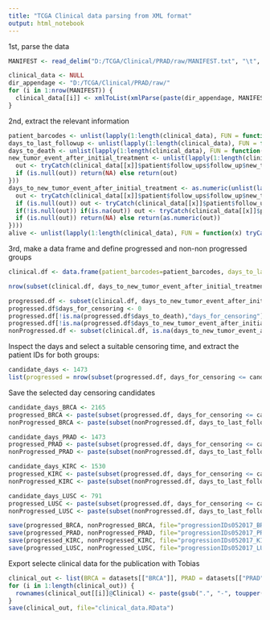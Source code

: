 ```yaml
---
title: "TCGA Clinical data parsing from XML format"
output: html_notebook
---
```


1st, parse the data
```r
MANIFEST <- read_delim("D:/TCGA/Clinical/PRAD/raw/MANIFEST.txt", "\t", escape_double = FALSE, trim_ws = TRUE)

clinical_data <- NULL
dir_appendage <- "D:/TCGA/Clinical/PRAD/raw/"
for (i in 1:nrow(MANIFEST)) {
  clinical_data[[i]] <- xmlToList(xmlParse(paste(dir_appendage, MANIFEST$filename[i], sep="")))
}
```

2nd, extract the relevant information
```r
patient_barcodes <- unlist(lapply(1:length(clinical_data), FUN = function(x) clinical_data[[x]]$patient$bcr_patient_barcode$text))
days_to_last_followup <- unlist(lapply(1:length(clinical_data), FUN = function(x) as.numeric(tryCatch(clinical_data[[x]]$patient$days_to_last_followup$text, error = function(e) return(NA)))))
days_to_death <- unlist(lapply(1:length(clinical_data), FUN = function(x) as.numeric(tryCatch(clinical_data[[x]]$patient$days_to_death$text, error = function(e) return(NA)))))
new_tumor_event_after_initial_treatment <- unlist(lapply(1:length(clinical_data), FUN = function(x) {
  out <- tryCatch(clinical_data[[x]]$patient$follow_ups$follow_up$new_tumor_event_after_initial_treatment$text, error = function(e) return(NA))
  if (is.null(out)) return(NA) else return(out)
}))
days_to_new_tumor_event_after_initial_treatment <- as.numeric(unlist(lapply(1:length(clinical_data), FUN = function(x) {
  out <- tryCatch(clinical_data[[x]]$patient$follow_ups$follow_up$new_tumor_event$days_to_new_tumor_event_after_initial_treatment$text, error = function(e) return(NA))
  if (is.null(out)) out <- tryCatch(clinical_data[[x]]$patient$follow_ups$follow_up$days_to_new_tumor_event_after_initial_treatment$text, error = function(e) return(NA))
  if(!is.null(out)) if(is.na(out)) out <- tryCatch(clinical_data[[x]]$patient$follow_ups$follow_up$days_to_new_tumor_event_after_initial_treatment$text, error = function(e) return(NA))
  if (is.null(out)) return(NA) else return(as.numeric(out))
})))
alive <- unlist(lapply(1:length(clinical_data), FUN = function(x) tryCatch(clinical_data[[x]]$patient$vital_status$text, error = function(e) return(NA))))
```

3rd, make a data frame and define progressed and non-non progressed groups
```r
clinical.df <- data.frame(patient_barcodes=patient_barcodes, days_to_last_followup=days_to_last_followup, alive=alive, days_to_death=days_to_death, new_tumor_event_after_initial_treatment=new_tumor_event_after_initial_treatment, days_to_new_tumor_event_after_initial_treatment=days_to_new_tumor_event_after_initial_treatment)

nrow(subset(clinical.df, days_to_new_tumor_event_after_initial_treatment > 0 | new_tumor_event_after_initial_treatment == "YES")) # number of progressed tumours

progressed.df <- subset(clinical.df, days_to_new_tumor_event_after_initial_treatment > 0 | (new_tumor_event_after_initial_treatment == "YES" & days_to_death > 0))
progressed.df$days_for_censoring <- 0
progressed.df[!is.na(progressed.df$days_to_death),"days_for_censoring"] <- progressed.df[!is.na(progressed.df$days_to_death),"days_to_death"]
progressed.df[!is.na(progressed.df$days_to_new_tumor_event_after_initial_treatment),"days_for_censoring"] <- progressed.df[!is.na(progressed.df$days_to_new_tumor_event_after_initial_treatment),"days_to_new_tumor_event_after_initial_treatment"]
nonProgressed.df <- subset(clinical.df, is.na(days_to_new_tumor_event_after_initial_treatment) & days_to_last_followup > 0 & (is.na(new_tumor_event_after_initial_treatment) | new_tumor_event_after_initial_treatment == "NO"))
```


Inspect the days and select a suitable censoring time, and extract the patient IDs for both groups:
```r
candidate_days <- 1473
list(progressed = nrow(subset(progressed.df, days_for_censoring <= candidate_days)), nonProgressed = nrow(subset(nonProgressed.df, days_to_last_followup > candidate_days)))
```

Save the selected day censoring candidates
```r
candidate_days_BRCA <- 2165
progressed_BRCA <- paste(subset(progressed.df, days_for_censoring <= candidate_days_BRCA)$patient_barcodes, "-01", sep="")
nonProgressed_BRCA <- paste(subset(nonProgressed.df, days_to_last_followup > candidate_days_BRCA)$patient_barcodes, "-01", sep="")

candidate_days_PRAD <- 1473
progressed_PRAD <- paste(subset(progressed.df, days_for_censoring <= candidate_days_PRAD)$patient_barcodes, "-01", sep="")
nonProgressed_PRAD <- paste(subset(nonProgressed.df, days_to_last_followup > candidate_days_PRAD)$patient_barcodes, "-01", sep="")

candidate_days_KIRC <- 1530
progressed_KIRC <- paste(subset(progressed.df, days_for_censoring <= candidate_days_KIRC)$patient_barcodes, "-01", sep="")
nonProgressed_KIRC <- paste(subset(nonProgressed.df, days_to_last_followup > candidate_days_KIRC)$patient_barcodes, "-01", sep="")

candidate_days_LUSC <- 791
progressed_LUSC <- paste(subset(progressed.df, days_for_censoring <= candidate_days_LUSC)$patient_barcodes, "-01", sep="")
nonProgressed_LUSC <- paste(subset(nonProgressed.df, days_to_last_followup > candidate_days_LUSC)$patient_barcodes, "-01", sep="")

save(progressed_BRCA, nonProgressed_BRCA, file="progressionIDs052017_BRCA.RData")
save(progressed_PRAD, nonProgressed_PRAD, file="progressionIDs052017_PRAD.RData")
save(progressed_KIRC, nonProgressed_KIRC, file="progressionIDs052017_KIRC.RData")
save(progressed_LUSC, nonProgressed_LUSC, file="progressionIDs052017_LUSC.RData")
```
Export selecte clinical data for the publication with Tobias
```r
clinical_out <- list(BRCA = datasets[["BRCA"]], PRAD = datasets[["PRAD"]], KIRC = datasets[["KIRC"]], LUSC = datasets[["LUSC"]])
for (i in 1:length(clinical_out)) {
  rownames(clinical_out[[i]]@Clinical) <- paste(gsub(".", "-", toupper(rownames(clinical_out[[i]]@Clinical)), fixed=TRUE), "-01", sep="")
}
save(clinical_out, file="clinical_data.RData")
```

